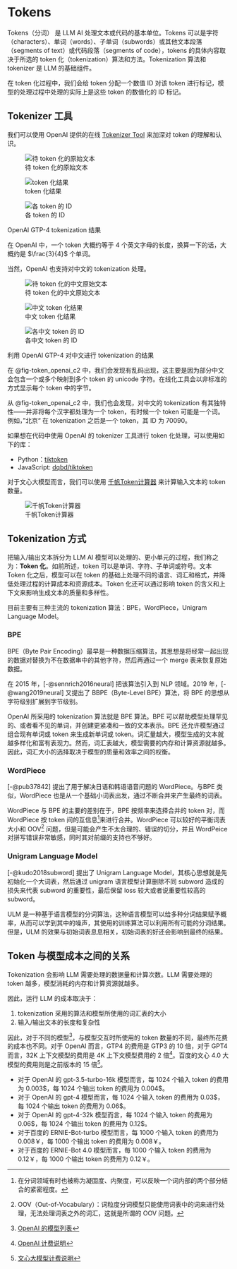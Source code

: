 # Tokens

Tokens（分词） 是 LLM AI 处理文本或代码的基本单位。Tokens 可以是字符（characters）、单词（words）、子单词（subwords）或其他文本段落（segments of text）或代码段落（segments of code），tokens 的具体内容取决于所选的 token 化（tokenization）算法和方法。Tokenization 算法和 tokenizer 是 LLM 的基础组件。

在 token 化过程中，我们会给 token 分配一个数值 ID 对该 token 进行标记，模型的处理过程中处理的实际上是这些 token 的数值化的 ID 标记。

## Tokenizer 工具
我们可以使用 OpenAI 提供的在线 [Tokenizer Tool](https://platform.openai.com/tokenizer) 来加深对 token 的理解和认识。

![待 token 化的原始文本](./images/token_openai_demo_1.jpg){#fig-token_openai_1}

::: {#fig-elephants layout-ncol=2}

![token 化结果](./images/token_openai_demo_2.jpg){#fig-token_openai_2}

![各 token 的 ID](./images/token_openai_demo_3.jpg){#fig-token_openai_3}

OpenAI GTP-4 tokenization 结果
:::

在 OpenAI 中，一个 token 大概约等于 4 个英文字母的长度，换算一下的话，大概约是 $\frac{3}{4}$ 个单词。

当然，OpenAI 也支持对中文的 tokenization 处理。 

![待 token 化的中文原始文本](./images/token_openai_demo_c_1.jpg){#fig-token_openai_c1}

::: {#fig-open_token layout-ncol=2}

![中文 token 化结果](./images/token_openai_demo_c_2.jpg){#fig-token_openai_c2}

![各中文 token 的 ID](./images/token_openai_demo_c_3.jpg){#fig-token_openai_c3}

利用 OpenAI GTP-4 对中文进行 tokenization 的结果
:::

:::{.callout-warning}
在 @fig-token_openai_c2 中，我们会发现有乱码出现，这主要是因为部分中文会包含一个或多个映射到多个 token 的 unicode 字符。在线化工具会以非标准的方式显示每个 token 中的字节。
:::

从 @fig-token_openai_c2 中，我们也会发现，对中文的 tokenization 有其独特性——并非将每个汉字都处理为一个 token，有时候一个 token 可能是一个词。例如，”北京“ 在 tokenization 之后是一个 token，其 ID 为 70090。

如果想在代码中使用 OpenAI 的 tokenizer 工具进行 token 化处理，可以使用如下的库：

* Python：[tiktoken](https://github.com/openai/tiktoken)
* JavaScript: [dqbd/tiktoken](https://github.com/dqbd/tiktoken)

对于文心大模型而言，我们可以使用 [千帆Token计算器](https://console.bce.baidu.com/tools/#/tokenizer) 来计算输入文本的 token 数量。

![千帆Token计算器](./images/wenxi_tokenizer.jpg){#fig-wenxin_tokenizer}

## Tokenization 方式
把输入/输出文本拆分为 LLM AI 模型可以处理的、更小单元的过程，我们称之为：**Token 化**。如前所述，token 可以是单词、字符、子单词或符号。文本 Token 化之后，模型可以在 token 的基础上处理不同的语言、词汇和格式，并降低处理过程的计算成本和资源成本。Token 化还可以通过影响 token 的含义和上下文来影响生成文本的质量和多样性。

目前主要有三种主流的 tokenization 算法：BPE，WordPiece，Unigram Language Model。

### BPE
BPE（Byte Pair Encoding）最早是一种数据压缩算法，其思想是将经常一起出现的数据对替换为不在数据串中的其他字符，然后再通过一个 merge 表来恢复原始数据。

在 2015 年，[-@sennrich2016neural] 把该算法引入到 NLP 领域。2019 年，[-@wang2019neural] 又提出了 BBPE（Byte-Level BPE）算法，将 BPE 的思想从字符级别扩展到字节级别。

OpenAI 所采用的 tokenization 算法就是 BPE 算法。BPE 可以帮助模型处理罕见的、或者看不见的单词，并创建更紧凑和一致的文本表示。BPE 还允许模型通过组合现有单词或 token 来生成新单词或 token。词汇量越大，模型生成的文本就越多样化和富有表现力。然而，词汇表越大，模型需要的内存和计算资源就越多。因此，词汇大小的选择取决于模型的质量和效率之间的权衡。

### WordPiece
[-@pub37842] 提出了用于解决日语和韩语语音问题的 WordPiece。与BPE 类似，WordPiece 也是从一个基础小词表出发，通过不断合并来产生最终的词表。

WordPiece 与 BPE 的主要的差别在于，BPE 按频率来选择合并的 token 对，而 WordPiece 按 token 间的互信息[^1]来进行合并。WordPiece 可以较好的平衡词表大小和 OOV[^2] 问题，但是可能会产生不太合理的、错误的切分，并且 WordPeice 对拼写错误非常敏感，同时其对前缀的支持也不够好。

### Unigram Language Model
[-@kudo2018subword] 提出了 Unigram Language Model，其核心思想就是先初始化一个大词表，然后通过 unigram 语言模型计算删除不同 subword 造成的损失来代表 subword 的重要性，最后保留 loss 较大或者说重要性较高的 subword。

ULM 是一种基于语言模型的分词算法，这种语言模型可以给多种分词结果赋予概率，从而可以学到其中的噪声，其使用的训练算法可以利用所有可能的分词结果。但是，ULM 的效果与初始词表息息相关，初始词表的好还会影响到最终的结果。

## Token 与模型成本之间的关系
Tokenization 会影响 LLM 需要处理的数据量和计算次数。LLM 需要处理的 token 越多，模型消耗的内存和计算资源就越多。

因此，运行 LLM 的成本取决于：

1. tokenization 采用的算法和模型所使用的词汇表的大小
2. 输入/输出文本的长度和复杂性

因此，对于不同的模型[^3]，与模型交互时所使用的 token 数量的不同，最终所花费的成本也不同。对于 OpenAI 而言，GTP4 的费用是 GTP3 的 10 倍，对于 GPT4 而言，32K 上下文模型的费用是 4K 上下文模型费用的 2 倍[^4]。百度的文心 4.0 大模型的费用则是之前版本的 15 倍[^5]。

* 对于 OpenAI 的 gpt-3.5-turbo-16k 模型而言，每 1024 个输入 token 的费用为 0.003\$，每 1024 个输出 token 的费用为 0.004\$。
* 对于 OpenAI 的 gpt-4 模型而言，每 1024 个输入 token 的费用为 0.03\$，每 1024 个输出 token 的费用为 0.06\$。
* 对于 OpenAI 的 gpt-4-32k 模型而言，每 1024 个输入 token 的费用为 0.06\$，每 1024 个输出 token 的费用为 0.12\$。
* 对于百度的 ERNIE-Bot-turbo 模型而言，每 1000 个输入 token 的费用为 0.008￥，每 1000 个输出 token 的费用为 0.008￥。
* 对于百度的 ERNIE-Bot 4.0 模型而言，每 1000 个输入 token 的费用为 0.12￥，每 1000 个输出 token 的费用为 0.12￥。

[^1]: 在分词领域有时也被称为凝固度、内聚度，可以反映一个词内部的两个部分结合的紧密程度。

[^2]: OOV（Out-of-Vocabulary）：词粒度分词模型只能使用词表中的词来进行处理，无法处理词表之外的词汇，这就是所谓的 OOV 问题。

[^3]: [OpenAI 的模型列表](https://platform.openai.com/docs/models)

[^4]: [OpenAI 计费说明](https://openai.com/pricing)

[^5]: [文心大模型计费说明](https://cloud.baidu.com/doc/WENXINWORKSHOP/s/Blfmc9dlf)
